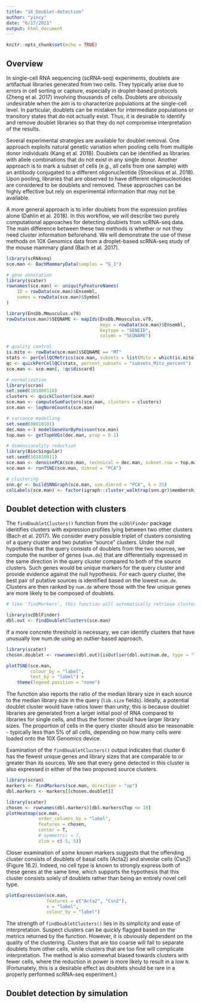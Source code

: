 ```yaml
---
title: "16_Doublet-detection"
author: "yincy"
date: "6/17/2021"
output: html_document
---
```


```r
knitr::opts_chunk$set(echo = TRUE)
```

## Overview
In single-cell RNA sequencing (scRNA-seq) experiments, doublets are artifactual libraries generated from two cells. They typically arise due to errors in cell sorting or capture, especially in droplet-based protocols (Zheng et al. 2017) involving thousands of cells. Doublets are obviously undesirable when the aim is to characterize populations at the single-cell level. In particular, doublets can be mistaken for intermediate populations or transitory states that do not actually exist. Thus, it is desirable to identify and remove doublet libraries so that they do not compromise interpretation of the results.  

Several experimental strategies are available for doublet removal. One approach exploits natural genetic variation when pooling cells from multiple donor individuals (Kang et al. 2018). Doublets can be identified as libraries with allele combinations that do not exist in any single donor. Another approach is to mark a subset of cells (e.g., all cells from one sample) with an antibody conjugated to a different oligonucleotide (Stoeckius et al. 2018). Upon pooling, libraries that are observed to have different oligonucleotides are considered to be doublets and removed. These approaches can be highly effective but rely on experimental information that may not be available.  

A more general approach is to infer doublets from the expression profiles alone (Dahlin et al. 2018). In this workflow, we will describe two purely computational approaches for detecting doublets from scRNA-seq data. The main difference between these two methods is whether or not they need cluster information beforehand. We will demonstrate the use of these methods on 10X Genomics data from a droplet-based scRNA-seq study of the mouse mammary gland (Bach et al. 2017).  

```r
library(scRNAseq)
sce.man <- BachMammaryData(samples = "G_1")

# gene annotation
library(scater)
rownames(sce.man) <- uniquifyFeatureNames(
    ID = rowData(sce.man)$Ensembl, 
    names = rowData(sce.man)$Symbol
)

library(EnsDb.Mmusculus.v79)
rowData(sce.man)$SEQNAME <- mapIds(EnsDb.Mmusculus.v79, 
                                   keys = rowData(sce.man)$Ensembl, 
                                   keytype = "GENEID", 
                                   column = "SEQNAME")

# quality control
is.mito <- rowData(sce.man)$SEQNAME == "MT"
stats <- perCellQCMetrics(sce.man, subsets = list(Mito = which(is.mito)))
qc <- quickPerCellQC(stats, percent_subsets = "subsets_Mito_percent")
sce.man <- sce.man[, !qc$discard]

# normalization
library(scran)
set.seed(101000110)
clusters <- quickCluster(sce.man)
sce.man <- computeSumFactors(sce.man, clusters = clusters)
sce.man <- logNormCounts(sce.man)

# variance modelling
set.seed(00010101)
dec.man <-) modelGeneVarByPoisson(sce.man)
top.man <- getTopHVGs(dec.man, prop = 0.1)

# dimensionality reduction
library(BiocSingular)
set.seed(101010011)
sce.man <- denoisePCA(sce.man, technical = dec.man, subset.row = top.man)
sce.man <- runTSNE(sce.man, dimred = "PCA")

# clustering
snn.gr <- buildSNNGraph(sce.man, use.dimred = "PCA", k = 25)
colLabels(sce.man) <- factor(igraph::cluster_walktrap(snn.gr)$membership)
```

## Doublet detection with clusters
The `findDoubletClusters()` function from the `scDblFinder` package identifies clusters with expression profiles lying between two other clusters (Bach et al. 2017). We consider every possible triplet of clusters consisting of a query cluster and two putative “source” clusters. Under the null hypothesis that the query consists of doublets from the two sources, we compute the number of genes (`num.de`) that are differentially expressed in the same direction in the query cluster compared to both of the source clusters. Such genes would be unique markers for the query cluster and provide evidence against the null hypothesis. For each query cluster, the best pair of putative sources is identified based on the lowest `num.de`. Clusters are then ranked by `num.de` where those with the few unique genes are more likely to be composed of doublets.

```r
# like 'findMarkers', this function will automatically retrieve cluster assignments from 'colLabels'.  

library(scDblFinder)
dbl.out <- findDoubletClusters(sce.man)
```

If a more concrete threshold is necessary, we can identify clusters that have unusually low num.de using an outlier-based approach.  

```r
library(scater)
chosen.doublet <- rownames(dbl.out)[isOutlier(dbl.out$num.de, type = "lower", log = TRUE)]
```

```r
plotTSNE(sce.man, 
         colour_by = "label", 
         text_by = "label") +
    theme(legend.position = "none")
```

The function also reports the ratio of the median library size in each source to the median library size in the query (`lib.size` fields). Ideally, a potential doublet cluster would have ratios lower than unity; this is because doublet libraries are generated from a larger initial pool of RNA compared to libraries for single cells, and thus the former should have larger library sizes. The proportion of cells in the query cluster should also be reasonable - typically less than 5% of all cells, depending on how many cells were loaded onto the 10X Genomics device.  

Examination of the `findDoubletClusters()` output indicates that cluster 6 has the fewest unique genes and library sizes that are comparable to or greater than its sources. We see that every gene detected in this cluster is also expressed in either of the two proposed source clusters.  

```r
library(scran)
markers <- findMarkers(sce.man, direction = "up")
dbl.markers <- markers[[chosen.doublet]]

library(scater)
chosen <- rownames(dbl.markers)[dbl.markers$Top <= 10]
plotHeatmap(sce.man, 
            order_columns_by = "label", 
            features = chosen, 
            center = T, 
            # symmetric = T, 
            zlim = c(-5, 5))
```

Closer examination of some known markers suggests that the offending cluster consists of doublets of basal cells (Acta2) and alveolar cells (Csn2) (Figure 16.2). Indeed, no cell type is known to strongly express both of these genes at the same time, which supports the hypothesis that this cluster consists solely of doublets rather than being an entirely novel cell type.   

```r
plotExpression(sce.man, 
               features = c("Acta2", "Csn2"), 
               x = "label", 
               colour_by = "label")
```

The strength of `findDoubletClusters()` lies in its simplicity and ease of interpretation. Suspect clusters can be quickly flagged based on the metrics returned by the function. However, it is obviously dependent on the quality of the clustering. Clusters that are too coarse will fail to separate doublets from other cells, while clusters that are too fine will complicate interpretation. The method is also somewhat biased towards clusters with fewer cells, where the reduction in power is more likely to result in a low `N`. (Fortunately, this is a desirable effect as doublets should be rare in a properly performed scRNA-seq experiment.)  

## Doublet detection by simulation

















